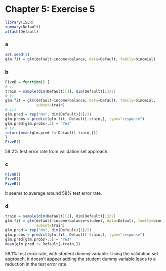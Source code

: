 Chapter 5: Exercise 5
========================================================

```r
library(ISLR)
summary(Default)
attach(Default)
```

### a
```r
set.seed(1)
glm.fit = glm(default~income+balance, data=Default, family=binomial)
```

### b
```r
FiveB = function() {
# i.
train = sample(dim(Default)[1], dim(Default)[1]/2)
# ii.
glm.fit = glm(default~income+balance, data=Default, family=binomial,
              subset=train)
# iii.
glm.pred = rep("No", dim(Default)[1]/2)
glm.probs = predict(glm.fit, Default[-train,], type="response")
glm.pred[glm.probs>.5] = "Yes"
# iv.
return(mean(glm.pred != Default[-train,]))
}
FiveB()
```
58.2% test error rate from validation set approach.

### c
```r
FiveB()
FiveB()
FiveB()
```
It seems to average around 58% test error rate.

### d
```r
train = sample(dim(Default)[1], dim(Default)[1]/2)
glm.fit = glm(default~income+balance+student, data=Default, family=binomial,
              subset=train)
glm.pred = rep("No", dim(Default)[1]/2)
glm.probs = predict(glm.fit, Default[-train,], type="response")
glm.pred[glm.probs>.5] = "Yes"
mean(glm.pred != Default[-train,])
```
58.1% test error rate, with student dummy variable. Using the validation set
approach, it doesn't appear adding the student dummy variable leads to a
reduction in the test error rate.


